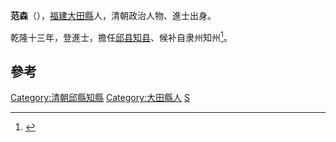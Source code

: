 '''范森'''（{{bd|？年||？年||Fan范}}），[[福建|福建]][[大田縣|大田縣]]人，清朝政治人物、進士出身。

乾隆十三年，登進士，擔任[[邱县|邱县]][[知县|知县]]、候补自隶州知州<ref>{{cite news|title=福建三明市志-第一节　历代进士(已知)名表|author=福建省地方志编纂委员会|url=http://www.fjsq.gov.cn/showtext.asp?ToBook=3147&index=3580|accessdate=2013-08-31|newspaper=福建省地方志编纂委员会|archive-url=https://web.archive.org/web/20131002173013/http://www.fjsq.gov.cn/showtext.asp?ToBook=3147&index=3580|archive-date=2013-10-02|dead-url=yes}}</ref>。

==參考==
{{reflist}}
{{清朝人物小作品}}
{{乾隆十三年戊辰科殿試金榜}}
{{DEFAULTSORT:Fan范}}
[[Category:清朝邱縣知縣|Category:清朝邱縣知縣]]
[[Category:大田縣人|Category:大田縣人]]
[[Category:范姓|S]]